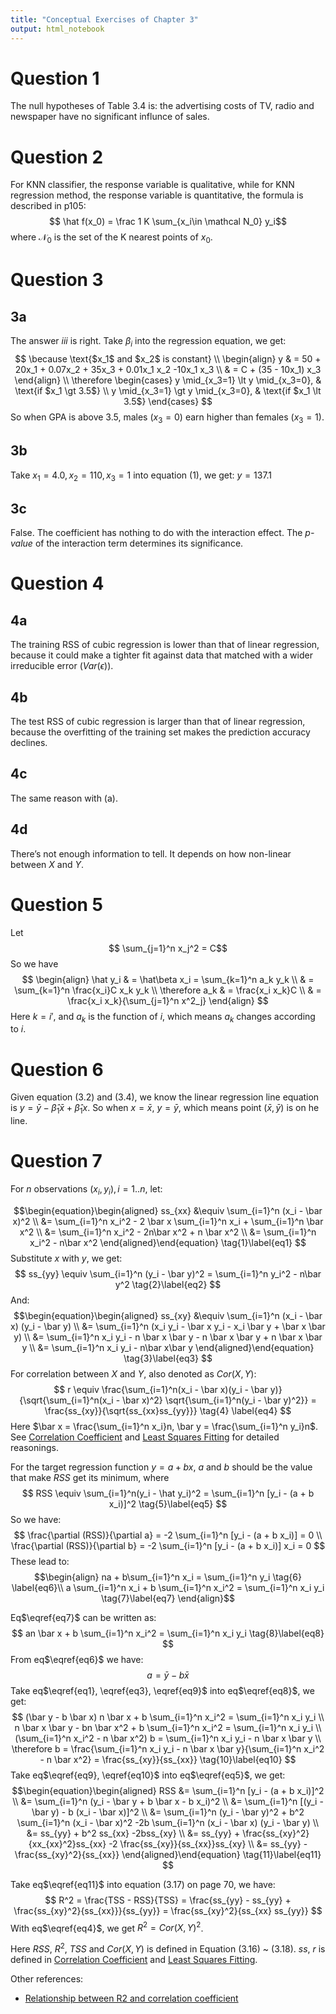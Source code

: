 ```yaml
---
title: "Conceptual Exercises of Chapter 3"
output: html_notebook
---
```

# Question 1
The null hypotheses of Table 3.4 is: the advertising costs of TV, radio and newspaper have no significant influnce of sales.

# Question 2
For KNN classifier, the response variable is qualitative, while for KNN regression method, the response variable is quantitative, the formula is described in p105:
$$ \hat f(x_0) = \frac 1 K \sum_{x_i\in \mathcal N_0} y_i$$
where $\mathcal N_0$ is the set of the K nearest points of $x_0$.

# Question 3
## 3a
The answer *iii* is right. Take $\beta_i$ into the regression equation, we get:
$$
\because \text{$x_1$ and $x_2$ is constant} \\
\begin{align}
y & = 50 + 20x_1 + 0.07x_2 + 35x_3 + 0.01x_1 x_2 -10x_1 x_3 \\
  & = C + (35 - 10x_1) x_3
\end{align} \\
\therefore \begin{cases}
y \mid_{x_3=1} \lt y \mid_{x_3=0}, & \text{if $x_1 \gt 3.5$} \\
y \mid_{x_3=1} \gt y \mid_{x_3=0}, & \text{if $x_1 \lt 3.5$}
\end{cases}
$$
So when GPA is above 3.5, males ($x_3 = 0$) earn higher than females ($x_3 =1$).

## 3b
Take $x_1 = 4.0, x_2 = 110,  x_3 = 1$ into equation (1), we get: $y = 137.1$

## 3c
False. The coefficient has nothing to do with the interaction effect. The *p-value* of the interaction term determines its significance.

# Question 4
## 4a
The training RSS of cubic regression is lower than that of linear regression, because it could make a tighter fit against data that matched with a wider irreducible error ($Var(\epsilon)$).

## 4b
The test RSS of cubic regression is larger than that of linear regression, because the overfitting of the training set makes the prediction accuracy declines.

## 4c
The same reason with (a).

## 4d
There's not enough information to tell. It depends on how non-linear between $X$ and $Y$.

# Question 5
Let $$ \sum_{j=1}^n x_j^2 = C$$
So we have $$
\begin{align}
\hat y_i & = \hat\beta x_i = \sum_{k=1}^n a_k y_k \\
& = \sum_{k=1}^n \frac{x_i}C x_k y_k \\
\therefore a_k & = \frac{x_i x_k}C \\
& = \frac{x_i x_k}{\sum_{j=1}^n x^2_j}
\end{align}
$$
Here $k = i'$, and $a_k$ is the function of $i$, which means $a_k$ changes according to $i$.

# Question 6
Given equation (3.2) and (3.4), we know the linear regression line equation is $y = \bar y - \hat \beta_1 \bar x + \hat \beta_1 x$.
So when $x = \bar x$, $y = \bar y$, which means point $(\bar x, \bar y)$ is on he line.

# Question 7

For *n* observations $(x_i, y_i), i=1..n$, let:

$$\begin{equation}\begin{aligned}
ss_{xx} &\equiv \sum_{i=1}^n (x_i - \bar x)^2 \\
&= \sum_{i=1}^n x_i^2 - 2 \bar x \sum_{i=1}^n x_i + \sum_{i=1}^n \bar x^2 \\
&= \sum_{i=1}^n x_i^2 - 2n\bar x^2 + n \bar x^2 \\
&= \sum_{i=1}^n x_i^2 - n\bar x^2
\end{aligned}\end{equation} \tag{1}\label{eq1}
$$
Substitute $x$ with $y$, we get:
$$
ss_{yy} \equiv \sum_{i=1}^n (y_i - \bar y)^2 = \sum_{i=1}^n y_i^2 - n\bar y^2 \tag{2}\label{eq2}
$$
And:
$$\begin{equation}\begin{aligned}
ss_{xy} &\equiv \sum_{i=1}^n (x_i - \bar x) (y_i - \bar y) \\
&= \sum_{i=1}^n (x_i y_i - \bar x y_i - x_i \bar y + \bar x \bar y) \\
&= \sum_{i=1}^n x_i y_i - n \bar x \bar y - n \bar x \bar y + n \bar x \bar y \\
&= \sum_{i=1}^n x_i y_i - n\bar x\bar y
\end{aligned}\end{equation} \tag{3}\label{eq3}
$$
For correlation between $X$ and $Y$, also denoted as $Cor(X, Y)$:
$$
r \equiv \frac{\sum_{i=1}^n(x_i - \bar x)(y_i - \bar y)}
{\sqrt{\sum_{i=1}^n(x_i - \bar x)^2} \sqrt{\sum_{i=1}^n(y_i - \bar y)^2}}
= \frac{ss_{xy}}{\sqrt{ss_{xx}ss_{yy}}} \tag{4} \label{eq4}
$$
Here $\bar x = \frac{\sum_{i=1}^n x_i}n, \bar y = \frac{\sum_{i=1}^n y_i}n$.
See [Correlation Coefficient][corcoef] and [Least Squares Fitting][lsf] for detailed reasonings.

For the target regression function $y = a + bx$, $a$ and $b$ should be the value that make $RSS$ get its minimum, where
$$
RSS \equiv \sum_{i=1}^n(y_i - \hat y_i)^2
= \sum_{i=1}^n [y_i - (a + b x_i)]^2 \tag{5}\label{eq5}
$$
So we have:
$$
\frac{\partial (RSS)}{\partial a} = -2 \sum_{i=1}^n [y_i - (a + b x_i)] = 0 \\
\frac{\partial (RSS)}{\partial b} = -2 \sum_{i=1}^n [y_i - (a + b x_i)] x_i = 0
$$
These lead to:
$$\begin{align}
na + b\sum_{i=1}^n x_i = \sum_{i=1}^n y_i \tag{6} \label{eq6}\\
a \sum_{i=1}^n x_i + b \sum_{i=1}^n x_i^2 = \sum_{i=1}^n x_i y_i \tag{7}\label{eq7}
\end{align}$$

Eq$\eqref{eq7}$ can be written as:
$$
an \bar x + b \sum_{i=1}^n x_i^2 = \sum_{i=1}^n x_i y_i \tag{8}\label{eq8}
$$
From eq$\eqref{eq6}$ we have:
$$a = \bar y - b \bar x \tag{9}\label{eq9}$$
Take eq$\eqref{eq1}, \eqref{eq3}, \eqref{eq9}$ into eq$\eqref{eq8}$, we get:
$$
(\bar y - b \bar x) n \bar x + b \sum_{i=1}^n x_i^2 = \sum_{i=1}^n x_i y_i \\
n \bar x \bar y - bn \bar x^2 + b \sum_{i=1}^n x_i^2 = \sum_{i=1}^n x_i y_i \\
(\sum_{i=1}^n x_i^2 - n \bar x^2) b = \sum_{i=1}^n x_i y_i - n \bar x \bar y \\
\therefore b = \frac{\sum_{i=1}^n x_i y_i - n \bar x \bar y}{\sum_{i=1}^n x_i^2 - n \bar x^2}
= \frac{ss_{xy}}{ss_{xx}} \tag{10}\label{eq10}
$$
Take eq$\eqref{eq9}, \eqref{eq10}$ into eq$\eqref{eq5}$, we get:
$$\begin{equation}\begin{aligned}
RSS &= \sum_{i=1}^n [y_i - (a + b x_i)]^2 \\
&= \sum_{i=1}^n (y_i - \bar y + b \bar x - b x_i)^2 \\
&= \sum_{i=1}^n [(y_i - \bar y) - b (x_i - \bar x)]^2 \\
&= \sum_{i=1}^n (y_i - \bar y)^2 + b^2 \sum_{i=1}^n (x_i - \bar x)^2 -2b \sum_{i=1}^n (x_i - \bar x) (y_i - \bar y) \\
&= ss_{yy} + b^2 ss_{xx} -2bss_{xy} \\
&= ss_{yy} + \frac{ss_{xy}^2}{xx_{xx}^2}ss_{xx} -2 \frac{ss_{xy}}{ss_{xx}}ss_{xy} \\
&= ss_{yy} - \frac{ss_{xy}^2}{ss_{xx}}
\end{aligned}\end{equation} \tag{11}\label{eq11}
$$

Take eq$\eqref{eq11}$ into equation (3.17) on page 70, we have:
$$
R^2 = \frac{TSS - RSS}{TSS}
= \frac{ss_{yy} - ss_{yy} + \frac{ss_{xy}^2}{ss_{xx}}}{ss_{yy}}
= \frac{ss_{xy}^2}{ss_{xx} ss_{yy}}
$$
With eq$\eqref{eq4}$, we get $R^2 = Cor(X, Y)^2$.

Here $RSS$, $R^2$, $TSS$ and $Cor(X, Y)$ is defined in Equation (3.16) ~ (3.18).
$ss$, $r$ is defined in [Correlation Coefficient][corcoef] and [Least Squares Fitting][lsf].

[corcoef]: http://mathworld.wolfram.com/CorrelationCoefficient.html
[lsf]: http://mathworld.wolfram.com/LeastSquaresFitting.html


Other references:

* [Relationship between R2 and correlation coefficient](https://stats.stackexchange.com/questions/83347/relationship-between-r2-and-correlation-coefficient)

